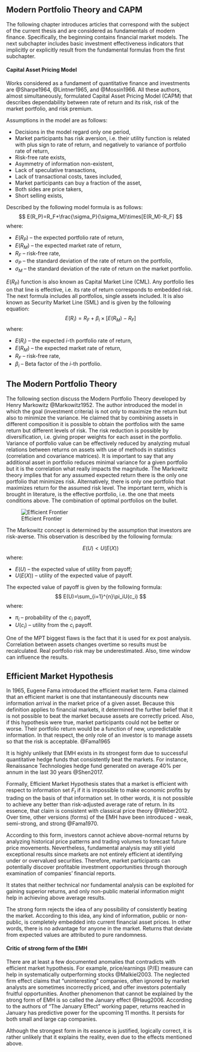 ## Modern Portfolio Theory and CAPM

The following chapter introduces articles that correspond with the subject of the
current thesis and are considered as fundamentals of modern finance.
Specifically, the beginning contains financial market models. The next subchapter
includes basic investment effectiveness indicators that implicitly or explicitly
result from the fundamental formulas from the first subchapter.

#### Capital Asset Pricing Model

Works considered as a fundament of quantitative finance and investments are
@Sharpe1964, @Lintner1965, and @Mossin1966. All these authors, almost
simultaneously, formulated Capital Asset Pricing Model (CAPM) that describes
dependability between rate of return and its risk, risk of the market portfolio,
and risk premium.

Assumptions in the model are as follows:

* Decisions in the model regard only one period,
* Market participants has risk aversion, i.e. their utility function is related
  with plus sign to rate of return, and negatively to variance of portfolio rate
  of return,
* Risk-free rate exists,
* Asymmetry of information non-existent,
* Lack of speculative transactions,
* Lack of transactional costs, taxes included,
* Market participants can buy a fraction of the asset,
* Both sides are price takers,
* Short selling exists,

Described by the following model formula is as follows:
$$
E(R_P)=R_F+\frac{\sigma_P}{\sigma_M}\times[E(R_M)-R_F]
$$
where:

* $E(R_P)$ -- the expected portfolio rate of return,
* $E(R_M)$ -- the expected market rate of return,
* $R_F$ -- risk-free rate,
* $\sigma_P$ -- the standard deviation of the rate of return on the portfolio,
* $\sigma_M$ -- the standard deviation of the rate of return on the market
  portfolio.

$E(R_P)$ function is also known as Capital Market Line (CML). Any portfolio lies
on that line is effective, i.e. its rate of return corresponds to embedded risk.
The next formula includes all portfolios, single assets included. It is also
known as Security Market Line (SML) and is given by the following equation:
$$ \label{eq:erl}
E(R_i)=R_F+\beta_i\times[E(R_M)-R_F]
$$
where:

* $E(R_i)$ -- the expected $i$-th portfolio rate of return,
* $E(R_M)$ -- the expected market rate of return,
* $R_F$ -- risk-free rate,
* $\beta_i$ -- Beta factor of the $i$-th portfolio.


## The Modern Portfolio Theory
The following section discuss the Modern Portfolio Theory developed by Henry
Markowitz @Markowitz1952. The author introduced the model in which the goal
(investment criteria) is not only to maximize the return but also to minimize the
variance. He claimed that by combining assets in different composition it is
possible to obtain the portfolios with the same return but different levels of
risk. The risk reduction is possible by diversification, i.e. giving proper
weights for each asset in the portfolio. Variance of portfolio value can be
effectively reduced by analyzing mutual relations between returns on assets with
use of methods in statistics (correlation and covariance matrices). It is
important to say that any additional asset in portfolio reduces minimal variance
for a given portfolio but it is the correlation what really impacts the
magnitude.
The Markowitz theory implies that for any assumed expected return there is the
only one portfolio that minimizes risk. Alternatively, there is only one
portfolio that maximizes return for the assumed risk level. The important term,
which is brought in literature, is the effective portfolio, i.e. the one that
meets conditions above.
The combination of optimal portfolios on the bullet.

![Efficient Frontier](../../figures/markowitz_frontier.jpg)

The Markowitz concept is determined by the assumption that investors are
risk-averse. This observation is described by the following formula:

$$
E(U)<U(E(X))
$$
where:

* $E(U)$ -- the expected value of utility from payoff;
* $U(E(X))$ -- utility of the expected value of payoff.

The expected value of payoff is given by the following formula:
$$
E(U)=\sum_{i=1}^{n}\pi_iU(c_i)
$$
where:

* $\pi_i$ -- probability of the $c_i$ payoff,
* $U(c_i)$ -- utility from the $c_i$ payoff.

One of the MPT biggest flaws is the fact that it is used for ex post analysis.
Correlation between assets changes overtime so results must be recalculated. Real
portfolio risk may be underestimated. Also, time window can influence the results.

## Efficient Market Hypothesis
In 1965, Eugene Fama introduced the efficient market term. Fama claimed that an
efficient market is one that instantaneously discounts new information arrival
in the market price of a given asset. Because this definition applies to
financial markets, it determined the further belief that it is not possible to
beat the market because assets are correctly priced. Also, if this hypothesis
were true, market participants could not be better or worse. Their portfolio
return would be a function of new, unpredictable information. In that respect,
the only role of an investor is to manage assets so that the risk is
acceptable. @Fama1965

It is highly unlikely that EMH exists in its strongest form due to successful
quantitative hedge funds that consistently beat the markets. For instance,
Renaissance Technologies hedge fund generated on average 40% per annum in the
last 30 years @Shen2017.

Formally, Efficient Market Hypothesis states that a market is efficient with
respect to information set $F_t$ if it is impossible to make economic profits by
trading on the basis of that information set. In other words, it is not possible
to achieve any better than risk-adjusted average rate of return. In its essence,
that claim is consistent with classical price theory @Weber2012. Over time, other
versions (forms) of the EMH have been introduced - weak, semi-strong, and strong
@Fama1970.

\theoremstyle{definition}
\begin{definition}{Weak Form of the EMH}
$F_t$ represents only the information contained in the past price history of the
market as of time $t$
\end{definition}

According to this form, investors cannot achieve above-normal returns by
analyzing historical price patterns and trading volumes to forecast future price
movements. Nevertheless, fundamental analysis may still yield exceptional results
since markets are not entirely efficient at identifying under or overvalued
securities. Therefore, market participants can potentially discover profitable
investment opportunities through thorough examination of companies' financial
reports.

\theoremstyle{definition}
\begin{definition}{Semi-Strong Form of the EMH}
$F_t$ represents all information publicly available at time $t$
\end{definition}

It states that neither technical nor fundamental analysis can be exploited
for gaining superior returns, and only non-public material information might help
in achieving above average results.

\theoremstyle{definition}
\begin{definition}{Strong Form of the EMH}
$F_t$ represents all information (public and private) known to anyone at time t.
\end{definition}

The strong form rejects the idea of any possibility of consistently beating the
market. According to this idea, any kind of information, public or non-public, is
completely embedded into current financial asset prices. In other words, there is
no advantage for anyone in the market. Returns that deviate from expected values
are attributed to pure randomness.

#### Critic of strong form of the EMH

There are at least a few documented anomalies that contradicts with efficient
market hypothesis. For example, price/earnings (P/E) measure can help in
systematically outperforming stocks @Malkiel2003.
The neglected firm effect claims that "uninteresting" companies, often ignored by
market analysts are sometimes incorrectly priced, and offer investors potentially
fruitful opportunities. Another phenomenon that cannot be explained by the strong
form of EMH is so called the January effect @Haug2006.  According to the authors
of "The January Effect" working paper, returns reached in January has predictive
power for the upcoming 11 months. It persists for both small and large cap
companies.

Although the strongest form in its essence is justified, logically correct, it is
rather unlikely that it explains the reality, even due to the effects mentioned
above.
